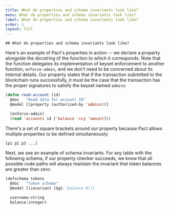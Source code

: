```yaml
---
title: What do properties and schema invariants look like?
menu: What do properties and schema invariants look like?
label: What do properties and schema invariants look like?
order: 1
layout: full
---
```


    ## What do properties and schema invariants look like?

Here's an example of Pact's properties in action -- we declare a property
alongside the docstring of the function to which it corresponds. Note that the
function delegates its implementation of keyset enforcement to another function,
`enforce-admin`, and we don't need to be concerned about its internal details.
Our property states that if the transaction submitted to the blockchain runs
successfully, it must be the case that the transaction has the proper signatures
to satisfy the keyset named `admins`:

```lisp
(defun read-account (id)
  @doc   "Read data for account ID"
  @model [(property (authorized-by 'admins))]

  (enforce-admin)
  (read 'accounts id ['balance 'ccy 'amount]))
```

There's a set of square brackets around our property because Pact allows
multiple properties to be defined simultaneously:

```lisp
[p1 p2 p3 ...]
```

Next, we see an example of schema invariants. For any table with the following
schema, if our property checker succeeds, we know that all possible code paths
will always maintain the invariant that token balances are greater than zero:

```lisp
(defschema tokens
  @doc   "token schema"
  @model [(invariant (&gt; balance 0))]

  username:string
  balance:integer)
```
